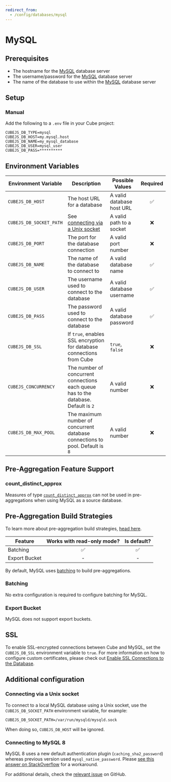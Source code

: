 ```yaml
---
redirect_from:
  - /config/databases/mysql
---
```


# MySQL

## Prerequisites

- The hostname for the [MySQL][mysql] database server
- The username/password for the [MySQL][mysql] database server
- The name of the database to use within the [MySQL][mysql] database server

## Setup

### Manual

Add the following to a `.env` file in your Cube project:

```dotenv
CUBEJS_DB_TYPE=mysql
CUBEJS_DB_HOST=my.mysql.host
CUBEJS_DB_NAME=my_mysql_database
CUBEJS_DB_USER=mysql_user
CUBEJS_DB_PASS=**********
```

## Environment Variables

| Environment Variable    | Description                                                                         | Possible Values           | Required |
| ----------------------- | ----------------------------------------------------------------------------------- | ------------------------- | :------: |
| `CUBEJS_DB_HOST`        | The host URL for a database                                                         | A valid database host URL |    ✅    |
| `CUBEJS_DB_SOCKET_PATH` | See [connecting via a Unix socket](#connecting-via-a-unix-socket)                   | A valid path to a socket  |    ❌    |
| `CUBEJS_DB_PORT`        | The port for the database connection                                                | A valid port number       |    ❌    |
| `CUBEJS_DB_NAME`        | The name of the database to connect to                                              | A valid database name     |    ✅    |
| `CUBEJS_DB_USER`        | The username used to connect to the database                                        | A valid database username |    ✅    |
| `CUBEJS_DB_PASS`        | The password used to connect to the database                                        | A valid database password |    ✅    |
| `CUBEJS_DB_SSL`         | If `true`, enables SSL encryption for database connections from Cube                | `true`, `false`           |    ❌    |
| `CUBEJS_CONCURRENCY`    | The number of concurrent connections each queue has to the database. Default is `2` | A valid number            |    ❌    |
| `CUBEJS_DB_MAX_POOL`    | The maximum number of concurrent database connections to pool. Default is `8`       | A valid number            |    ❌    |

## Pre-Aggregation Feature Support

### count_distinct_approx

Measures of type
[`count_distinct_approx`][ref-schema-ref-types-formats-countdistinctapprox] can
not be used in pre-aggregations when using MySQL as a source database.

## Pre-Aggregation Build Strategies

<InfoBox>

To learn more about pre-aggregation build strategies, [head
here][ref-caching-using-preaggs-build-strats].

</InfoBox>

| Feature       | Works with read-only mode? | Is default? |
| ------------- | :------------------------: | :---------: |
| Batching      |             ✅             |     ✅      |
| Export Bucket |             -              |      -      |

By default, MySQL uses [batching][self-preaggs-batching] to build
pre-aggregations.

### Batching

No extra configuration is required to configure batching for MySQL.

### Export Bucket

MySQL does not support export buckets.

## SSL

To enable SSL-encrypted connections between Cube and MySQL, set the
`CUBEJS_DB_SSL` environment variable to `true`. For more information on how to
configure custom certificates, please check out [Enable SSL Connections to the
Database][ref-recipe-enable-ssl].

## Additional configuration

### Connecting via a Unix socket

To connect to a local MySQL database using a Unix socket, use the
`CUBEJS_DB_SOCKET_PATH` environment variable, for example:

```dotenv
CUBEJS_DB_SOCKET_PATH=/var/run/mysqld/mysqld.sock
```

When doing so, `CUBEJS_DB_HOST` will be ignored.

### Connecting to MySQL 8

MySQL 8 uses a new default authentication plugin (`caching_sha2_password`)
whereas previous version used `mysql_native_password`. Please
[see this answer on StackOverflow](https://stackoverflow.com/a/50377944)
for a workaround.

<InfoBox>

For additional details, check the [relevant issue](https://github.com/cube-js/cube/issues/3525) on GitHub.

</InfoBox>

[mysql]: https://www.mysql.com/
[ref-caching-using-preaggs-build-strats]:
  /product/caching/using-pre-aggregations#pre-aggregation-build-strategies
[ref-recipe-enable-ssl]:
  /guides/recipes/data-sources/using-ssl-connections-to-data-source
[ref-schema-ref-types-formats-countdistinctapprox]: /reference/data-model/types-and-formats#count_distinct_approx
[self-preaggs-batching]: #batching
[self-ssl]: #ssl
